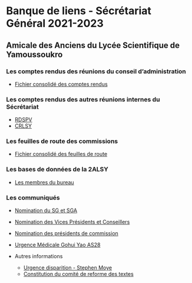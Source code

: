# Banque de liens - Sécrétariat Général 2021-2023

## Amicale des Anciens du Lycée Scientifique de Yamoussoukro

### Les comptes rendus des réunions du conseil d'administration

* [Fichier consolidé des comptes rendus](https://docs.google.com/spreadsheets/d/15LHlnN6vnnVLqCdjdxYY-NY-FP93_3dT/edit?usp=sharing&ouid=101365254398585075231&rtpof=true&sd=true)

### Les comptes rendus des autres réunions internes du Sécrétariat

* [RDSPV](https://docs.google.com/document/d/1-fWJPiyaIbJFK6fkKah7FdAiyKPVVSs_/edit?usp=sharing&ouid=101365254398585075231&rtpof=true&sd=true)
* [CRLSY](https://docs.google.com/document/d/1TyW5tN2izYgi72zeFmMJgv-6xF100_FS/edit?usp=sharing&ouid=101365254398585075231&rtpof=true&sd=true)

### Les feuilles de route des commissions

* [Fichier consolidé des feuilles de route](https://docs.google.com/document/d/1ez4FRCsnSWuA5kmT7_mlnEyZB3vCWDh-/edit?usp=sharing&ouid=101365254398585075231&rtpof=true&sd=true)

### Les bases de données de la 2ALSY

* [Les membres du bureau](https://docs.google.com/spreadsheets/d/16ljg0zSsXK6SztP7Mv6kZfy1GmifsJtd/edit?usp=sharing&ouid=100490135008277699856&rtpof=true&sd=true)

### Les communiqués

* [Nomination du SG et SGA]()

* [Nomination des Vices Présidents et Conseillers](https://docs.google.com/document/d/1waRmRE2EJBTnb1CgSMzW2-TCgpvphRp6/edit?usp=sharing&ouid=101365254398585075231&rtpof=true&sd=true)

* [Nomination des présidents de commission]()

* [Urgence Médicale Gohui Yao AS28](https://docs.google.com/document/d/1IQ5CI04vT5k8zD6QhxgfwNeGF0lHaAMQ/edit?usp=sharing&ouid=101365254398585075231&rtpof=true&sd=true)

* Autres informations

  * [Urgence disparition - Stephen Moye](https://docs.google.com/document/d/133JikDXHxu9PgjNNYIL0mXNi3bgJntE4bUasatNwTD4/edit?usp=sharing)
  * [Constitution du comité de reforme des textes](https://docs.google.com/document/d/1r5OWefsWw-0KZ9sJEAU6EKvBmhI9Fcbytzoyd-NEiW0/edit?usp=sharing)

